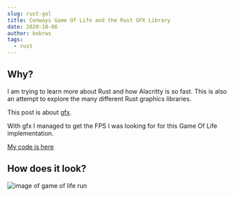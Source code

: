 ```yaml
---
slug: rust-gol
title: Conways Game Of Life and the Rust GFX Library
date: 2020-10-06
author: bebrws
tags:
  - rust
---
```


## Why?

I am trying to learn more about Rust and how Alacritty is so fast. This is also an attempt to explore the many different Rust graphics libraries.

This post is about [gfx](https://github.com/gfx-rs/gfx).

With gfx I managed to get the FPS I was looking for for this Game Of Life implementation.

[My code is here](https://github.com/bebrws/gol-gfx)

## How does it look?

![image of game of life run](../static/golgfx.gif)
